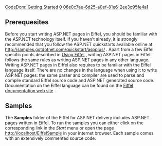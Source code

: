 [[Property:title|CodeDom: Getting Started]]
[[Property:weight|0]]
[[Property:uuid|06e0c7ae-6d25-a0ef-81e6-2ee3c95fe4a1]]
==Prerequesites==
Before you start writing ASP.NET pages in Eiffel, you should be familiar with the ASP.NET technology itself. If you haven't already, it is strongly recommended that you follow the ASP.NET quickstarts available online at [http://samples.gotdotnet.com/quickstart/aspplus/ http://samples.gotdotnet.com/quickstart/aspplus/]  . Apart from a few Eiffel specific points described in [[Using Eiffel (to write ASP.NET pages)|Using Eiffel]]  , writing ASP.NET pages in Eiffel follows the same rules as writing ASP.NET pages in any other language. 
Writing ASP.NET pages in Eiffel also requires to be familiar with the Eiffel language itself. There are no changes in the language when using it to write ASP.NET pages: the same parser and compiler are used to parse and compile standard Eiffel source code and ASP.NET generated source code. Documentation on the Eiffel language can be found on the [http://docs.eiffel.com Eiffel documentation web site] . 

==Samples==
The '''Samples''' folder of the Eiffel for ASP.NET delivery includes ASP.NET pages written in Eiffel. To run the samples you can either click on the corresponding link in the ''Start'' menu or open the page [http://localhost/EiffelSample http://localhost/EiffelSample]  in your internet browser. Each sample comes with an extensively commented source code. 
{{note|The samples will only be available if IIS was installed prior to installing Eiffel for ASP.NET. }}

{{seealso| '''See also:''' [[Using Eiffel (to write ASP.NET pages)|Using Eiffel]]  }}




